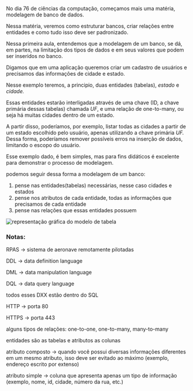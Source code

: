 






No dia 76 de ciências da computação, começamos mais uma matéria,
modelagem de banco de dados.

Nessa matéria, veremos como estruturar bancos, criar relações entre
entidades e como tudo isso deve ser padronizado.








Nessa primeira aula, entendemos que a modelagem de um banco, se dá, em
partes, na limitação dos tipos de dados e em seus valores que podem ser
inseridos no banco.

Digamos que em uma aplicação queremos criar um cadastro de usuários e
precisamos das informações de cidade e estado.

Nesse exemplo teremos, a principio, duas entidades (tabelas), *estado* e
*cidade.*

Essas entidades estarão interligadas através de uma chave (ID, a chave
primária dessas tabelas) chamada *UF*, e uma relação de one-to-many, ou
seja há muitas cidades dentro de um estado.

A partir disso, poderíamos, por exemplo, listar todas as cidades a
partir de um estado escolhido pelo usuário, apenas utilizando a chave
primária *UF.* Dessa forma, poderíamos remover possíveis erros na
inserção de dados, limitando o escopo do usuário.








Esse exemplo dado, é bem simples, mas para fins didáticos é excelente
para demonstrar o processo de modelagem.

podemos seguir dessa forma a modelagem de um banco:

1.  pense nas entidades(tabelas) necessárias, nesse caso cidades e
    estados
2.  pense nos atributos de cada entidade, todas as informações que
    precisamos de cada entidade
3.  pense nas relações que essas entidades possuem








![representação gráfica do modelo de tabela](/image/image_170.png)








### Notas:

RPAS → sistema de aeronave remotamente pilotadas

DDL → data definition language

DML → data manipulation language

DQL → data query language

todos esses DXX estão dentro do SQL

HTTP → porta 80

HTTPS → porta 443

alguns tipos de relações: one-to-one, one-to-many, many-to-many

entidades são as tabelas e atributos as colunas

atributo composto → quando você possui diversas informações diferentes
em um mesmo atributo, isso deve ser evitado ao máximo (exemplo, endereço
escrito por extenso)

atributo simple → coluna que apresenta apenas um tipo de informação
(exemplo, nome, id, cidade, número da rua, etc.)


